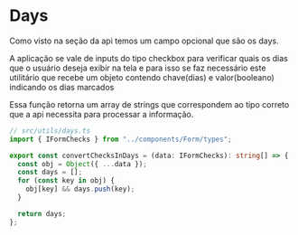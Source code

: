 
<Meta title="Utilitários/Dias" />

# Days

<p>Como visto na seção da api temos um campo opcional que são os days.</p>
<p>
  A aplicação se vale de inputs do tipo checkbox para verificar quais os dias
  que o usuário deseja exibir na tela e para isso se faz necessário este
  utilitário que recebe um objeto contendo chave(dias) e valor(booleano)
  indicando os dias marcados
</p>
<p>
  Essa função retorna um array de strings que correspondem ao tipo correto que a
  api necessita para processar a informação.
</p>

```typescript
// src/utils/days.ts
import { IFormChecks } from "../components/Form/types";

export const convertChecksInDays = (data: IFormChecks): string[] => {
  const obj = Object({ ...data });
  const days = [];
  for (const key in obj) {
    obj[key] && days.push(key);
  }

  return days;
};
```
